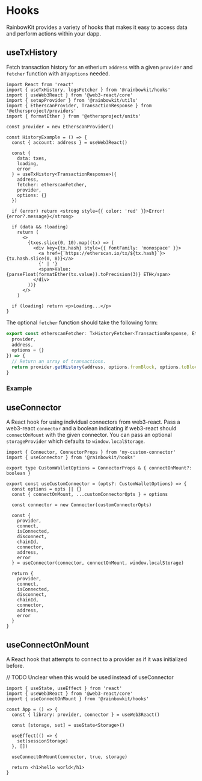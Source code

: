 
# Hooks

RainbowKit provides a variety of hooks that makes it easy to access data and perform actions within your dapp.

## useTxHistory

Fetch transaction history for an etherium `address` with a given `provider` and `fetcher` function with any`options` needed.

```tsx
import React from 'react'
import { useTxHistory, logsFetcher } from '@rainbowkit/hooks'
import { useWeb3React } from '@web3-react/core'
import { setupProvider } from '@rainbowkit/utils'
import { EtherscanProvider, TransactionResponse } from '@ethersproject/providers'
import { formatEther } from '@ethersproject/units'

const provider = new EtherscanProvider()

const HistoryExample = () => {
  const { account: address } = useWeb3React()

  const {
    data: txes,
    loading,
    error
  } = useTxHistory<TransactionResponse>({
    address,
    fetcher: etherscanFetcher,
    provider,
    options: {}
  })

  if (error) return <strong style={{ color: 'red' }}>Error! {error?.message}</strong>

  if (data && !loading)
    return (
      <>
        {txes.slice(0, 10).map((tx) => (
          <div key={tx.hash} style={{ fontFamily: 'monospace' }}>
            <a href={`https://etherscan.io/tx/${tx.hash}`}>{tx.hash.slice(0, 8)}</a>
            {' | '}
            <span>Value: {parseFloat(formatEther(tx.value)).toPrecision(3)} ETH</span>
          </div>
        ))}
      </>
    )

  if (loading) return <p>Loading...</p>
}
```

The optional `fetcher` function should take the following form:

```ts
export const etherscanFetcher: TxHistoryFetcher<TransactionResponse, EtherscanProvider> = async ({
  provider,
  address,
  options = {}
}) => {
  // Return an array of transactions.
  return provider.getHistory(address, options.fromBlock, options.toBlock)
}
```

### Example

<History />

## useConnector

A React hook for using individual connectors from web3-react. Pass a web3-react `connector` and a boolean indicating if web3-react should `connectOnMount` with the given connector. You can pass an optional `storageProvider` which defaults to `window.localStorage`.

```tsx
import { Connector, ConnectorProps } from 'my-custom-connector'
import { useConnector } from '@rainbowkit/hooks'

export type CustomWalletOptions = ConnectorProps & { connectOnMount?: boolean }

export const useCustomConnector = (opts?: CustomWalletOptions) => {
  const options = opts || {}
  const { connectOnMount, ...customConnectorOpts } = options

  const connector = new Connector(customConnectorOpts)

  const {
    provider,
    connect,
    isConnected,
    disconnect,
    chainId,
    connector,
    address,
    error
  } = useConnector(connector, connectOnMount, window.localStorage)

  return {
    provider,
    connect,
    isConnected,
    disconnect,
    chainId,
    connector,
    address,
    error
  }
}
```

## useConnectOnMount

A React hook that attempts to connect to a provider as if it was initialized before.

// TODO Unclear when this would be used instead of useConnector

```tsx
import { useState, useEffect } from 'react'
import { useWeb3React } from '@web3-react/core'
import { useConnectOnMount } from '@rainbowkit/hooks'

const App = () => {
  const { library: provider, connector } = useWeb3React()

  const [storage, set] = useState<Storage>()

  useEffect(() => {
    set(sessionStorage)
  }, [])

  useConnectOnMount(connector, true, storage)

  return <h1>hello world</h1>
}
```
